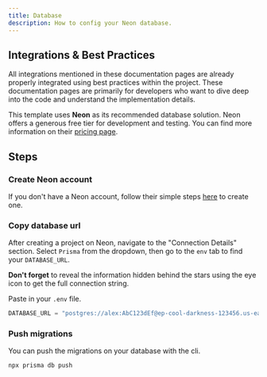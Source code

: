```yaml
---
title: Database
description: How to config your Neon database.
---
```


## Integrations &amp; Best Practices

All integrations mentioned in these documentation pages are already properly integrated using best practices within the project. These documentation pages are primarily for developers who want to dive deep into the code and understand the implementation details.

This template uses **Neon** as its recommended database solution. Neon offers a generous free tier for development and testing. You can find more information on their [pricing page](https://neon.tech/pricing).

## Steps

<Steps>

### Create Neon account

If you don't have a Neon account, follow their simple steps [here](https://neon.tech/docs/get-started-with-neon/signing-up) to create one.

### Copy database url

After creating a project on Neon, navigate to the "Connection Details" section. Select `Prisma` from the dropdown, then go to the `env` tab to find your `DATABASE_URL`.

<Callout type="warning">
  <b>Don't forget</b> to reveal the information hidden behind the stars using the eye icon to get the full connection string.
</Callout>

Paste in your `.env` file.

```js
DATABASE_URL = "postgres://alex:AbC123dEf@ep-cool-darkness-123456.us-east-2.aws.neon.tech/dbname";
```

### Push migrations

You can push the migrations on your database with the cli.

```bash
npx prisma db push
```

</Steps>

